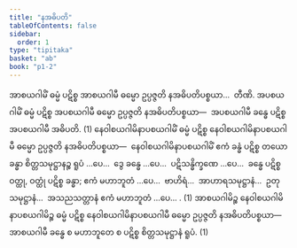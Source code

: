 ```yaml
---
title: "နအဓိပတိ"
tableOfContents: false
sidebar:
  order: 1
type: "tipitaka"
basket: "ab"
book: "p1-2"
---
```



<DynamicBreadcrumb />

<Division number="10" book="p1-2" e="ch" v="37" p="243">

<Paragraph number="1450" book="p1-2">
အာစယဂါမိံ ဓမ္မံ ပဋိစ္စ အာစယဂါမီ ဓမ္မော ဥပ္ပဇ္ဇတိ နအဓိပတိပစ္စယာ…  တီဏိ.
</Paragraph>

<Paragraph number="1451" book="p1-2">
အပစယဂါမိံ ဓမ္မံ ပဋိစ္စ အပစယဂါမီ ဓမ္မော ဥပ္ပဇ္ဇတိ နအဓိပတိပစ္စယာ—  အပစယဂါမီ ခန္ဓေ ပဋိစ္စ အပစယဂါမီ အဓိပတိ. (1)
</Paragraph>

<Paragraph number="1452" book="p1-2">
နေဝါစယဂါမိနာပစယဂါမိံ ဓမ္မံ ပဋိစ္စ နေဝါစယဂါမိနာပစယဂါမီ ဓမ္မော ဥပ္ပဇ္ဇတိ နအဓိပတိပစ္စယာ—  နေဝါစယဂါမိနာပစယဂါမိံ ဧကံ ခန္ဓံ ပဋိစ္စ တယော ခန္ဓာ စိတ္တသမုဋ္ဌာနဉ္စ ရူပံ …ပေ…  ဒွေ ခန္ဓေ …ပေ…  ပဋိသန္ဓိက္ခဏေ …ပေ…  ခန္ဓေ ပဋိစ္စ ဝတ္ထု, ဝတ္ထုံ ပဋိစ္စ ခန္ဓာ; ဧကံ မဟာဘူတံ …ပေ…  ဗာဟိရံ…  အာဟာရသမုဋ္ဌာနံ…  ဥတုသမုဋ္ဌာနံ…  အသညသတ္တာနံ ဧကံ မဟာဘူတံ …ပေ… . (1)
</Paragraph>

<Paragraph number="1453" book="p1-2">
အာစယဂါမိဉ္စ နေဝါစယဂါမိနာပစယဂါမိဉ္စ ဓမ္မံ ပဋိစ္စ နေဝါစယဂါမိနာပစယဂါမီ ဓမ္မော ဥပ္ပဇ္ဇတိ နအဓိပတိပစ္စယာ—  အာစယဂါမီ ခန္ဓေ စ မဟာဘူတေ စ ပဋိစ္စ စိတ္တသမုဋ္ဌာနံ ရူပံ. (1)
</Paragraph>
</Division>